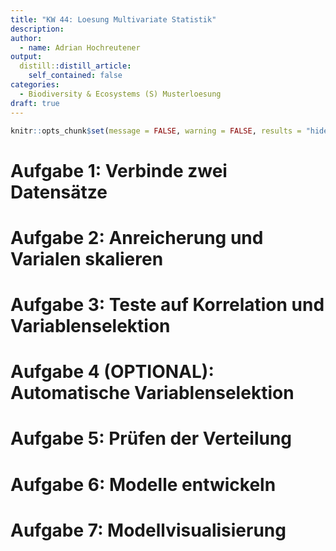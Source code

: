 ```yaml
---
title: "KW 44: Loesung Multivariate Statistik"
description:
author:
  - name: Adrian Hochreutener
output:
  distill::distill_article:
    self_contained: false
categories:
  - Biodiversity & Ecosystems (S) Musterloesung
draft: true
---
```


```r
knitr::opts_chunk$set(message = FALSE, warning = FALSE, results = "hide", fig.align="left")
```


# Aufgabe 1: Verbinde zwei Datensätze

# Aufgabe 2: Anreicherung und Varialen skalieren

# Aufgabe 3: Teste auf Korrelation und Variablenselektion

# Aufgabe 4 (OPTIONAL): Automatische Variablenselektion

# Aufgabe 5: Prüfen der Verteilung

# Aufgabe 6: Modelle entwickeln

# Aufgabe 7: Modellvisualisierung
